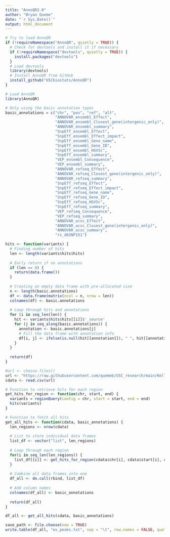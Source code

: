 ```yaml
---
title: "AnnoQR2.0"
author: "Bryan Queme"
date: "`r Sys.Date()`"
output: html_document
---
```


```r
# Try to load AnnoQR
if (!requireNamespace("AnnoQR", quietly = TRUE)) {
  # Check for devtools and install it if necessary
  if (!requireNamespace("devtools", quietly = TRUE)) {
    install.packages("devtools")
  }
  # Load devtools
  library(devtools)
  # Install AnnoQR from GitHub
  install_github("USCbiostats/AnnoQR")
}

# Load AnnoQR
library(AnnoQR)

```

```r
# Only using the basic annotation types
basic_annotations = c("chr", "pos", "ref", "alt",
                      "ANNOVAR_ensembl_Effect",
                      "ANNOVAR_ensembl_Closest_gene(intergenic_only)",
                      "ANNOVAR_ensembl_summary",
                      "SnpEff_ensembl_Effect",
                      "SnpEff_ensembl_Effect_impact",
                      "SnpEff_ensembl_Gene_name",
                      "SnpEff_ensembl_Gene_ID",
                      "SnpEff_ensembl_HGVSc",
                      "SnpEff_ensembl_summary",
                      "VEP_ensembl_Consequence",
                      "VEP_ensembl_summary",
                      "ANNOVAR_refseq_Effect",
                      "ANNOVAR_refseq_Closest_gene(intergenic_only)",
                      "ANNOVAR_refseq_summary",
                      "SnpEff_refseq_Effect",
                      "SnpEff_refseq_Effect_impact",
                      "SnpEff_refseq_Gene_name",
                      "SnpEff_refseq_Gene_ID",
                      "SnpEff_refseq_HGVSc",
                      "SnpEff_refseq_summary",
                      "VEP_refseq_Consequence",
                      "VEP_refseq_summary",
                      "ANNOVAR_ucsc_Effect",
                      "ANNOVAR_ucsc_Closest_gene(intergenic_only)",
                      "ANNOVAR_ucsc_summary",
                      "rs_dbSNP151")
```


```r

hits <- function(variants) {
  # Finding number of hits
  len <- length(variants$hits$hits)
  
  # Early return if no annotations
  if (len == 0) {
    return(data.frame())
  }
  
  # Creating an empty data frame with pre-allocated size
  n <- length(basic.annotations)
  df <- data.frame(matrix(ncol = n, nrow = len))
  colnames(df) <- basic.annotations
  
  # Loop through hits and annotations
  for (i in seq_len(len)) {
    hit <- variants$hits$hits[[i]]$'_source'
    for (j in seq_along(basic.annotations)) {
      annotation <- basic.annotations[j]
      # Fill the data frame with annotation info
      df[i, j] <- ifelse(is.null(hit[[annotation]]), " ", hit[[annotation]])
    }
  }
  
  return(df)
}

```

```r
#url <- choose.files()
url <- "https://raw.githubusercontent.com/quemeb/USC_research/main/Kelly/ex_peaks_example.csv"
cdata <- read.csv(url)

```

```r

# Function to retrieve hits for each region
get_hits_for_region <- function(chr, start, end) {
  variants = regionQuery(contig = chr, start = start, end = end)
  hits(variants)
}

# Function to fetch all hits
get_all_hits <- function(cdata, basic_annotations) {
  len_regions <- nrow(cdata)
  
  # List to store individual data frames
  list_df <- vector("list", len_regions)
  
  # Loop through each region
  for(i in seq_len(len_regions)) {
    list_df[[i]] <- get_hits_for_region(cdata$chr[i], cdata$start[i], cdata$end[i])
  }
  
  # Combine all data frames into one
  df_all <- do.call(rbind, list_df)
  
  # Add column names
  colnames(df_all) <- basic_annotations
  
  return(df_all)
}

df_all <- get_all_hits(cdata, basic_annotations)


```

```r

save_path <- file.choose(new = TRUE)
write.table(df_all, "ex_peaks.txt", sep = "\t", row.names = FALSE, quote = FALSE, file = save_path)

```

